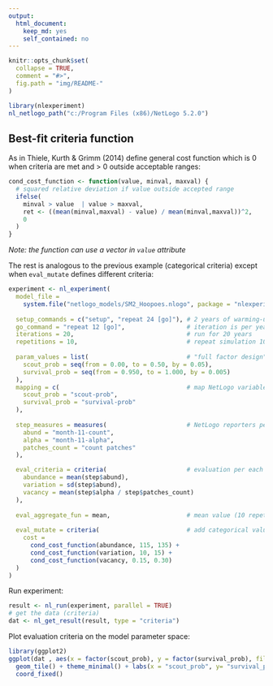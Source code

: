 ```yaml
---
output: 
  html_document: 
    keep_md: yes
    self_contained: no
---
```


```r
knitr::opts_chunk$set(
  collapse = TRUE,
  comment = "#>",
  fig.path = "img/README-"
)
```


```r
library(nlexperiment)
nl_netlogo_path("c:/Program Files (x86)/NetLogo 5.2.0") 
```

## Best-fit criteria function
As in Thiele, Kurth & Grimm (2014) define general cost function which
is 0 when criteria are met and > 0 outside acceptable ranges:

```r
cond_cost_function <- function(value, minval, maxval) {
  # squared relative deviation if value outside accepted range
  ifelse(
    minval > value  | value > maxval,
    ret <- ((mean(minval,maxval) - value) / mean(minval,maxval))^2,
    0
  )
}
```

_Note: the function can use a vector in `value` attribute_

The rest is analogous to the previous example (categorical criteria) except 
when `eval_mutate` defines different criteria:

```r
experiment <- nl_experiment( 
  model_file = 
    system.file("netlogo_models/SM2_Hoopoes.nlogo", package = "nlexperiment"),
  
  setup_commands = c("setup", "repeat 24 [go]"), # 2 years of warming-up
  go_command = "repeat 12 [go]",                 # iteration is per year
  iterations = 20,                               # run for 20 years
  repetitions = 10,                              # repeat simulation 10 times
  
  param_values = list(                           # "full factor design"
    scout_prob = seq(from = 0.00, to = 0.50, by = 0.05),
    survival_prob = seq(from = 0.950, to = 1.000, by = 0.005)
  ),
  mapping = c(                                   # map NetLogo variables
    scout_prob = "scout-prob", 
    survival_prob = "survival-prob"
  ),
  
  step_measures = measures(                      # NetLogo reporters per step
    abund = "month-11-count",             
    alpha = "month-11-alpha",                 
    patches_count = "count patches"
  ),

  eval_criteria = criteria(                      # evaluation per each run
    abundance = mean(step$abund),
    variation = sd(step$abund),
    vacancy = mean(step$alpha / step$patches_count)
  ),
  
  eval_aggregate_fun = mean,                     # mean value (10 repetitions)
  
  eval_mutate = criteria(                        # add categorical values
    cost = 
      cond_cost_function(abundance, 115, 135) +
      cond_cost_function(variation, 10, 15) +
      cond_cost_function(vacancy, 0.15, 0.30)
  )  
)
```


Run experiment:
```r
result <- nl_run(experiment, parallel = TRUE) 
# get the data (criteria)
dat <- nl_get_result(result, type = "criteria") 
```


Plot evaluation criteria on the model parameter space:
```r
library(ggplot2)
ggplot(dat , aes(x = factor(scout_prob), y = factor(survival_prob), fill = pmin(cost, 30))) +
  geom_tile() + theme_minimal() + labs(x = "scout_prob", y= "survival_prob") +
  coord_fixed()
```
